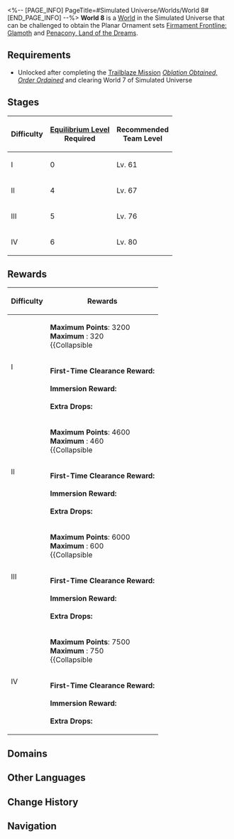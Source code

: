 <%-- [PAGE_INFO]
PageTitle=#Simulated Universe/Worlds/World 8#
[END_PAGE_INFO] --%>
{{Domain Infobox
|title         = World 8
|image         = Simulated Universe World 8.png
|type          = Simulated Universe
|type2         = World
|mechanism     = 
|boss          = Cloud Knight Lieutenant: Yanqing (Complete)
|requiredEL    = 4/5/6
|recLevel      = 61/67/76/80
|recTypes      = Lightning,Wind,Imaginary
|cost          = 40
|drops         = Firmament Frontline: Glamoth; Penacony, Land of the Dreams
|drops_delim   = ;
|rewards       = 
}}
'''World 8''' is a [[Simulated Universe/Worlds#Worlds|World]] in the Simulated Universe that can be challenged to obtain the Planar Ornament sets [[Firmament Frontline: Glamoth]] and [[Penacony, Land of the Dreams]].

==Requirements==
* Unlocked after completing the [[Trailblaze Mission]] ''[[Oblation Obtained, Order Ordained]]'' and clearing World 7 of Simulated Universe

==Stages==
{| class="article-table"
! Difficulty !! [[Equilibrium Level]]<br />Required !! Recommended<br />Team Level
|-
| I || 0 || Lv. 61
|-
| II || 4 || Lv. 67
|-
| III || 5 || Lv. 76
|-
| IV || 6 || Lv. 80
|}

==Rewards==
{| class="wikitable"
! Difficulty !! Rewards
|-
| rowspan=2 | I
|
'''Maximum Points''': 3200<br />
'''Maximum {{Item|Ability Point|20|text=Ability Points}}''': 320<br />
{{Collapsible
|{{SU Partial Point Rewards|3200}}
|Partial Rewards
|collapsed=1
}}
|-
|
'''First-Time Clearance Reward:'''<br />{{Card List|Star Rail Pass*2; Herta Bond*2; Trailblaze EXP*600|delim=;}}<br />
'''Immersion Reward:'''<br/>{{Card List|1=Firmament Frontline: Glamoth*1 { rarity = 5 }; Penacony, Land of the Dreams*1 { rarity = 5 }; Firmament Frontline: Glamoth*1 { rarity = 4 }; Penacony, Land of the Dreams*1 { rarity = 4 }; Credit*1; Trailblaze EXP*200; Firmament Frontline: Glamoth*1 { rarity = 3 }; Penacony, Land of the Dreams*1 { rarity = 3 }|delim=;|mini=1}}<br />
'''Extra Drops:'''<br />{{Card List|Credit*1; Glimmering Core*1; Usurper's Scheme*1; Silvermane Insignia*1; Ancient Spindle*1; Immortal Aeroblossom*1; Artifex's Cogwheel*1; Dream Flow Valve*1; Fragments of Impression*1; Lost Lightdust*1|delim=;|mini=1}}
|-
| rowspan=2 | II
|
'''Maximum Points''': 4600<br />
'''Maximum {{Item|Ability Point|20|text=Ability Points}}''': 460<br />
{{Collapsible
|{{SU Partial Point Rewards|4600}}
|Partial Rewards
|collapsed=1
}}
|-
|
'''First-Time Clearance Reward:'''<br />{{Card List|1=Penacony's Grand Hotel*1 { rarity = 5 }; Penacony's Dream-Seeking Tracks*1 { rarity = 5 }; Trailblaze EXP*200|delim=;}}<br />
'''Immersion Reward:'''<br/>{{Card List|1=Firmament Frontline: Glamoth*1 { rarity = 5 }; Penacony, Land of the Dreams*1 { rarity = 5 }; Firmament Frontline: Glamoth*1 { rarity = 4 }; Penacony, Land of the Dreams*1 { rarity = 4 }; Credit*1; Trailblaze EXP*200; Firmament Frontline: Glamoth*1 { rarity = 3 }; Penacony, Land of the Dreams*1 { rarity = 3 }|delim=;|mini=1}}<br />
'''Extra Drops:'''<br />{{Card List|Squirming Core*1; Conqueror's Will*1; Silvermane Medal*1; Ancient Engine*1; Immortal Lumintwig*1; Artifex's Gyreheart*1; Dream Making Engine*1; Shards of Desires*1; Credit*1; Lost Lightdust*1|delim=;|mini=1}}
|-
| rowspan=2 | III
|
'''Maximum Points''': 6000<br />
'''Maximum {{Item|Ability Point|20|text=Ability Points}}''': 600<br />
{{Collapsible
|{{SU Partial Point Rewards|6000}}
|Partial Rewards
|collapsed=1
}}
|-
|
'''First-Time Clearance Reward:'''<br />{{Card List|1=Glamoth's Iron Cavalry Regiment*1 { rarity = 5 }; Glamoth's Silent Tombstone*1 { rarity = 5 }; Trailblaze EXP*200|delim=;}}<br />
'''Immersion Reward:'''<br/>{{Card List|1=Firmament Frontline: Glamoth*1 { rarity = 5 }; Penacony, Land of the Dreams*1 { rarity = 5 }; Firmament Frontline: Glamoth*1 { rarity = 4 }; Penacony, Land of the Dreams*1 { rarity = 4 }; Credit*1; Trailblaze EXP*200; Firmament Frontline: Glamoth*1 { rarity = 3 }; Penacony, Land of the Dreams*1 { rarity = 3 }|delim=;|mini=1}}<br />
'''Extra Drops:'''<br />{{Card List|Squirming Core*1; Conqueror's Will*1; Silvermane Medal*1; Ancient Engine*1; Immortal Lumintwig*1; Artifex's Gyreheart*1; Dream Making Engine*1; Shards of Desires*1; Credit*1; Lost Lightdust*1|delim=;|mini=1}}
|-
| rowspan=2 | IV
|
'''Maximum Points''': 7500<br />
'''Maximum {{Item|Ability Point|20|text=Ability Points}}''': 750<br />
{{Collapsible
|{{SU Partial Point Rewards|7500}}
|Partial Rewards
|collapsed=1
}}
|-
|
'''First-Time Clearance Reward:'''<br />{{Card List|1=Penacony's Grand Hotel*1 { rarity = 5 }; Penacony's Dream-Seeking Tracks*1 { rarity = 5 }; Trailblaze EXP*200|delim=;}}<br />
'''Immersion Reward:'''<br/>{{Card List|1=Firmament Frontline: Glamoth*1 { rarity = 5 }; Penacony, Land of the Dreams*1 { rarity = 5 }; Firmament Frontline: Glamoth*1 { rarity = 4 }; Penacony, Land of the Dreams*1 { rarity = 4 }; Credit*1; Trailblaze EXP*200|delim=;|mini=1}}<br />
'''Extra Drops:'''<br />{{Card List|Squirming Core*1; Conqueror's Will*1; Silvermane Medal*1; Ancient Engine*1; Immortal Lumintwig*1; Artifex's Gyreheart*1; Dream Making Engine*1; Shards of Desires*1; Credit*1; Lost Lightdust*1|delim=;|mini=1}}
|}

==Domains==
{{Tabber
|Difficulty I
|
{{Table Wrapper
|class        = wikitable tdc1
|size         = 14;3
|header-1-1   = Number
|header-1-2   = Possible Domains
|header-1-3   = Possible Enemies
|cell-2-1     = 1
|cell-2-2     = {{SU Domain Card|Combat|57}}
|cell-3-1     = 2
|cell-3-2     = {{SU Domain Card|Combat;Occurrence|58}}
|cell-4-1     = 3
|cell-4-2     = {{SU Domain Card|Combat;Occurrence|59}}
|cell-5-1     = 4
|cell-5-2     = {{SU Domain Card|Elite|60}}
|cell-5-3     = {{Card List|Aurumaton Gatekeeper;Aurumaton Spectral Envoy;Decaying Shadow;Senior Staff: Team Leader|amount=Lv. 60|type=Enemy|show_caption=1|delim=;}}
|cell-6-1     = 5
|cell-6-2     = {{SU Domain Card|Respite|60}}
|cell-7-1     = 6
|cell-7-2     = {{SU Domain Card|Combat|61}}
|cell-8-1     = 7
|cell-8-2     = {{SU Domain Card|Combat;Occurrence;Encounter|62}}
|cell-9-1     = 8
|cell-9-2     = {{SU Domain Card|Elite|63}}
|cell-9-3     = {{Card List|Aurumaton Gatekeeper (Bug);Aurumaton Spectral Envoy (Bug);Decaying Shadow (Bug);Voidranger: Trampler (Bug);Senior Staff: Team Leader (Bug)|amount=Lv. 63|type=Enemy|show_caption=1|delim=;}}
|cell-10-1    = 9
|cell-10-2    = {{SU Domain Card|Respite|63}}
|cell-11-1    = 10
|cell-11-2    = {{SU Domain Card|Combat;Occurrence;Transaction|64}}
|cell-12-1    = 11
|cell-12-2    = {{SU Domain Card|Combat;Occurrence;Transaction;Encounter|65}}
|cell-13-1    = 12
|cell-13-2    = {{SU Domain Card|Respite|65}}
|cell-14-1    = 13
|cell-14-2    = {{SU Domain Card|Boss|66}}
|cell-14-3    = {{Card List|Cloud Knight Lieutenant: Yanqing (Complete)|amount=Lv. 66|type=Enemy|show_caption=1|delim=;}}
}}
|Difficulty II
|
{{Table Wrapper
|class        = wikitable tdc1
|size         = 14;3
|header-1-1   = Number
|header-1-2   = Possible Domains
|header-1-3   = Possible Enemies
|cell-2-1     = 1
|cell-2-2     = {{SU Domain Card|Combat|63}}
|cell-3-1     = 2
|cell-3-2     = {{SU Domain Card|Combat;Occurrence|64}}
|cell-4-1     = 3
|cell-4-2     = {{SU Domain Card|Combat;Occurrence|65}}
|cell-5-1     = 4
|cell-5-2     = {{SU Domain Card|Elite|66}}
|cell-5-3     = {{Card List|Aurumaton Gatekeeper;Aurumaton Spectral Envoy;Decaying Shadow;Senior Staff: Team Leader|amount=Lv. 66|type=Enemy|show_caption=1|delim=;}}
|cell-6-1     = 5
|cell-6-2     = {{SU Domain Card|Respite|66}}
|cell-7-1     = 6
|cell-7-2     = {{SU Domain Card|Combat|67}}
|cell-8-1     = 7
|cell-8-2     = {{SU Domain Card|Combat;Occurrence;Encounter|68}}
|cell-9-1     = 8
|cell-9-2     = {{SU Domain Card|Elite|69}}
|cell-9-3     = {{Card List|Aurumaton Gatekeeper (Bug);Aurumaton Spectral Envoy (Bug);Decaying Shadow (Bug);Voidranger: Trampler (Bug);Senior Staff: Team Leader (Bug)|amount=Lv. 69|type=Enemy|show_caption=1|delim=;}}
|cell-10-1    = 9
|cell-10-2    = {{SU Domain Card|Respite|69}}
|cell-11-1    = 10
|cell-11-2    = {{SU Domain Card|Combat;Occurrence;Transaction|70}}
|cell-12-1    = 11
|cell-12-2    = {{SU Domain Card|Combat;Occurrence;Transaction;Encounter|71}}
|cell-13-1    = 12
|cell-13-2    = {{SU Domain Card|Respite|71}}
|cell-14-1    = 13
|cell-14-2    = {{SU Domain Card|Boss|72}}
|cell-14-3    = {{Card List|Cloud Knight Lieutenant: Yanqing (Complete)|amount=Lv. 72|type=Enemy|show_caption=1|delim=;}}
}}
|Difficulty III
|
{{Table Wrapper
|class        = wikitable tdc1
|size         = 14;3
|header-1-1   = Number
|header-1-2   = Possible Domains
|header-1-3   = Possible Enemies
|cell-2-1     = 1
|cell-2-2     = {{SU Domain Card|Combat|72}}
|cell-3-1     = 2
|cell-3-2     = {{SU Domain Card|Combat;Occurrence|73}}
|cell-4-1     = 3
|cell-4-2     = {{SU Domain Card|Combat;Occurrence|74}}
|cell-5-1     = 4
|cell-5-2     = {{SU Domain Card|Elite|75}}
|cell-5-3     = {{Card List|Aurumaton Gatekeeper;Aurumaton Spectral Envoy;Decaying Shadow;Senior Staff: Team Leader|amount=Lv. 75|type=Enemy|show_caption=1|delim=;}}
|cell-6-1     = 5
|cell-6-2     = {{SU Domain Card|Respite|75}}
|cell-7-1     = 6
|cell-7-2     = {{SU Domain Card|Combat|76}}
|cell-8-1     = 7
|cell-8-2     = {{SU Domain Card|Combat;Occurrence;Encounter|77}}
|cell-9-1     = 8
|cell-9-2     = {{SU Domain Card|Elite|78}}
|cell-9-3     = {{Card List|Aurumaton Gatekeeper (Bug);Aurumaton Spectral Envoy (Bug);Decaying Shadow (Bug);Voidranger: Trampler (Bug);Senior Staff: Team Leader (Bug)|amount=Lv. 78|type=Enemy|show_caption=1|delim=;}}
|cell-10-1    = 9
|cell-10-2    = {{SU Domain Card|Respite|78}}
|cell-11-1    = 10
|cell-11-2    = {{SU Domain Card|Combat;Occurrence;Transaction|79}}
|cell-12-1    = 11
|cell-12-2    = {{SU Domain Card|Combat;Occurrence;Transaction;Encounter|80}}
|cell-13-1    = 12
|cell-13-2    = {{SU Domain Card|Respite|80}}
|cell-14-1    = 13
|cell-14-2    = {{SU Domain Card|Boss|81}}
|cell-14-3    = {{Card List|Cloud Knight Lieutenant: Yanqing (Complete)|amount=Lv. 81|type=Enemy|show_caption=1|delim=;}}
}}
|Difficulty IV
|
{{Table Wrapper
|class        = wikitable tdc1
|size         = 14;3
|header-1-1   = Number
|header-1-2   = Possible Domains
|header-1-3   = Possible Enemies
|cell-2-1     = 1
|cell-2-2     = {{SU Domain Card|Combat|81}}
|cell-3-1     = 2
|cell-3-2     = {{SU Domain Card|Combat;Occurrence|82}}
|cell-4-1     = 3
|cell-4-2     = {{SU Domain Card|Combat;Occurrence|83}}
|cell-5-1     = 4
|cell-5-2     = {{SU Domain Card|Elite|84}}
|cell-5-3     = {{Card List|Aurumaton Gatekeeper;Aurumaton Spectral Envoy;Decaying Shadow;Senior Staff: Team Leader|amount=Lv. 84|type=Enemy|show_caption=1|delim=;}}
|cell-6-1     = 5
|cell-6-2     = {{SU Domain Card|Respite|84}}
|cell-7-1     = 6
|cell-7-2     = {{SU Domain Card|Combat|85}}
|cell-8-1     = 7
|cell-8-2     = {{SU Domain Card|Combat;Occurrence;Encounter|86}}
|cell-9-1     = 8
|cell-9-2     = {{SU Domain Card|Elite|87}}
|cell-9-3     = {{Card List|Aurumaton Gatekeeper (Bug);Aurumaton Spectral Envoy (Bug);Decaying Shadow (Bug);Voidranger: Trampler (Bug);Senior Staff: Team Leader (Bug)|amount=Lv. 87|type=Enemy|show_caption=1|delim=;}}
|cell-10-1    = 9
|cell-10-2    = {{SU Domain Card|Respite|87}}
|cell-11-1    = 10
|cell-11-2    = {{SU Domain Card|Combat;Occurrence;Transaction|88}}
|cell-12-1    = 11
|cell-12-2    = {{SU Domain Card|Combat;Occurrence;Transaction;Encounter|89}}
|cell-13-1    = 12
|cell-13-2    = {{SU Domain Card|Respite|89}}
|cell-14-1    = 13
|cell-14-2    = {{SU Domain Card|Boss|90}}
|cell-14-3    = {{Card List|Cloud Knight Lieutenant: Yanqing (Complete)|amount=Lv. 90|type=Enemy|show_caption=1|delim=;}}
}}
}}

==Other Languages==
{{Other Languages
|en   = World 8
|zhs  = 第八世界
|zht  = 第八世界
|ja   = 第八世界
|ko   = 제8세계
|es   = Mundo 8
|fr   = Monde 8
|ru   = Мир 8
|th   = โลก 8
|vi   = Thế Giới 8
|de   = Welt 8
|id   = Dunia 8
|pt   = Mundo 8
}}

==Change History==
{{Change History|1.5}}

==Navigation==
{{Domain Navbox}}